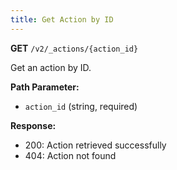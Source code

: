 ```yaml
---
title: Get Action by ID
---
```


**GET** `/v2/_actions/{action_id}`

Get an action by ID.

**Path Parameter:**
- `action_id` (string, required)

**Response:**
- 200: Action retrieved successfully
- 404: Action not found